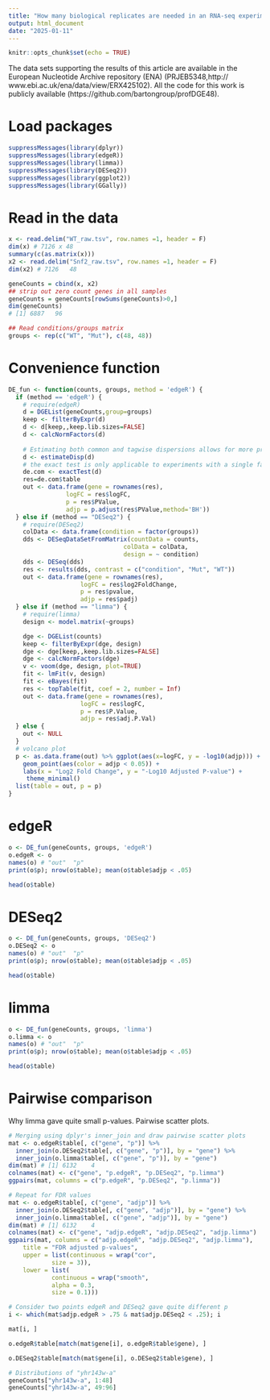 ```yaml
---
title: "How many biological replicates are needed in an RNA-seq experiment and which differential expression tool should you use?"
output: html_document
date: "2025-01-11"
---
```


```r
knitr::opts_chunk$set(echo = TRUE)
```

The data sets supporting the results of this article are available in the European Nucleotide Archive repository (ENA) (PRJEB5348,http:// www.ebi.ac.uk/ena/data/view/ERX425102). All the code for this work is publicly available (https://github.com/bartongroup/profDGE48).

# Load packages

```r
suppressMessages(library(dplyr))
suppressMessages(library(edgeR))
suppressMessages(library(limma))
suppressMessages(library(DESeq2))
suppressMessages(library(ggplot2))
suppressMessages(library(GGally))
```

# Read in the data
```r
x <- read.delim("WT_raw.tsv", row.names =1, header = F)
dim(x) # 7126 x 48
summary(c(as.matrix(x)))
x2 <- read.delim("Snf2_raw.tsv", row.names =1, header = F)
dim(x2) # 7126   48
```

```r
geneCounts = cbind(x, x2)
## strip out zero count genes in all samples
geneCounts = geneCounts[rowSums(geneCounts)>0,]
dim(geneCounts)
# [1] 6887   96

## Read conditions/groups matrix
groups <- rep(c("WT", "Mut"), c(48, 48))
```

# Convenience function
```r
DE_fun <- function(counts, groups, method = 'edgeR') {
  if (method == 'edgeR') {
    # require(edgeR)
    d = DGEList(geneCounts,group=groups)
    keep <- filterByExpr(d)
    d <- d[keep,,keep.lib.sizes=FALSE]
    d <- calcNormFactors(d)
    
    # Estimating both common and tagwise dispersions allows for more precise modeling of gene-specific variability
    d <- estimateDisp(d)
    # the exact test is only applicable to experiments with a single factor
    de.com <- exactTest(d)
    res=de.com$table
    out <- data.frame(gene = rownames(res),
                logFC = res$logFC,
                p = res$PValue,
                adjp = p.adjust(res$PValue,method='BH'))
  } else if (method == "DESeq2") {
    # require(DESeq2)
    colData <- data.frame(condition = factor(groups))
    dds <- DESeqDataSetFromMatrix(countData = counts,
                                colData = colData,
                                design = ~ condition)
    dds <- DESeq(dds)
    res <- results(dds, contrast = c("condition", "Mut", "WT"))
    out <- data.frame(gene = rownames(res),
                    logFC = res$log2FoldChange,
                    p = res$pvalue,
                    adjp = res$padj)
  } else if (method == "limma") {
    # require(limma)
    design <- model.matrix(~groups)

    dge <- DGEList(counts)
    keep <- filterByExpr(dge, design)
    dge <- dge[keep,,keep.lib.sizes=FALSE]
    dge <- calcNormFactors(dge)
    v <- voom(dge, design, plot=TRUE)
    fit <- lmFit(v, design)
    fit <- eBayes(fit)
    res <- topTable(fit, coef = 2, number = Inf)
    out <- data.frame(gene = rownames(res),
                    logFC = res$logFC,
                    p = res$P.Value,
                    adjp = res$adj.P.Val)
  } else {
    out <- NULL
  }
  # volcano plot
  p <- as.data.frame(out) %>% ggplot(aes(x=logFC, y = -log10(adjp))) + 
    geom_point(aes(color = adjp < 0.05)) +
    labs(x = "Log2 Fold Change", y = "-Log10 Adjusted P-value") +
     theme_minimal()
  list(table = out, p = p)
}
```

# edgeR

```r
o <- DE_fun(geneCounts, groups, 'edgeR')
o.edgeR <- o
names(o) # "out"  "p"
print(o$p); nrow(o$table); mean(o$table$adjp < .05)

head(o$table)
```

# DESeq2

```r
o <- DE_fun(geneCounts, groups, 'DESeq2')
o.DESeq2 <- o
names(o) # "out"  "p"
print(o$p); nrow(o$table); mean(o$table$adjp < .05)

head(o$table)
```

# limma

```r
o <- DE_fun(geneCounts, groups, 'limma')
o.limma <- o
names(o) # "out"  "p"
print(o$p); nrow(o$table); mean(o$table$adjp < .05)

head(o$table)
```

# Pairwise comparison

Why limma gave quite small p-values.
Pairwise scatter plots.
```r
# Merging using dplyr's inner_join and draw pairwise scatter plots
mat <- o.edgeR$table[, c("gene", "p")] %>%
  inner_join(o.DESeq2$table[, c("gene", "p")], by = "gene") %>%
  inner_join(o.limma$table[, c("gene", "p")], by = "gene")
dim(mat) # [1] 6132    4
colnames(mat) <- c("gene", "p.edgeR", "p.DESeq2", "p.limma")
ggpairs(mat, columns = c("p.edgeR", "p.DESeq2", "p.limma"))

# Repeat for FDR values
mat <- o.edgeR$table[, c("gene", "adjp")] %>%
  inner_join(o.DESeq2$table[, c("gene", "adjp")], by = "gene") %>%
  inner_join(o.limma$table[, c("gene", "adjp")], by = "gene")
dim(mat) # [1] 6132    4
colnames(mat) <- c("gene", "adjp.edgeR", "adjp.DESeq2", "adjp.limma")
ggpairs(mat, columns = c("adjp.edgeR", "adjp.DESeq2", "adjp.limma"),
    title = "FDR adjusted p-values",
    upper = list(continuous = wrap("cor",
            size = 3)),
    lower = list(
            continuous = wrap("smooth",
            alpha = 0.3,
            size = 0.1)))

# Consider two points edgeR and DESeq2 gave quite different p
i <- which(mat$adjp.edgeR > .75 & mat$adjp.DESeq2 < .25); i

mat[i, ]

o.edgeR$table[match(mat$gene[i], o.edgeR$table$gene), ]

o.DESeq2$table[match(mat$gene[i], o.DESeq2$table$gene), ]

# Distributions of "yhr143w-a"
geneCounts["yhr143w-a", 1:48]
geneCounts["yhr143w-a", 49:96]
```

